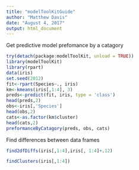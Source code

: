 ```yaml
---
title: "modelToolKitGuide"
author: "Matthew Davis"
date: "August 4, 2017"
output: html_document
---
```

Get predictive model prefomance by a catagory
```r
try(detach(package:modelToolKit, unload = TRUE))
library(modelToolKit)
library(rpart)
data(iris)
set.seed(2012)
fit<-rpart(Species~., iris)
km<-kmeans(iris[,1:4], 3)
preds<-predict(fit, iris, type = 'class')
head(preds,2)
obs<-iris[,'Species']
head(obs,2)
cats<-as.factor(km$cluster)
head(cats,2)
preformanceByCatagory(preds, obs, cats)

```
Find differences between data frames
```r

find2dfDiffs(iris[,1:4],iris[, 1:4]+.12)
```

```r
findClusters(iris[,1:4])
```

